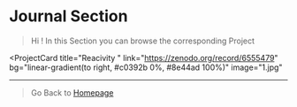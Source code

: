 # Journal Section
> Hi ! In this Section you can browse the corresponding Project


<ProjectCard
  title="Reacivity "
  link="https://zenodo.org/record/6555479"
  bg="linear-gradient(to right, #c0392b 0%, #8e44ad 100%)"
  image="1.jpg"
>
 
</ProjectCard>
<ProjectCard
  title="Artificial Intelegence"
  link=".https://www.kaggle.com/zegveld"
  bg="linear-gradient(to right, #c0392b 0%, #8e44ad 100%)"
  image="2.jpg"
>
 
</ProjectCard>
<ProjectCard
  title="Aikido"
  link="https://drive.google.com/file/d/1oSAN4_ImYzsZ7_eIbsHeW1woxjf2sUFP/view?usp=sharing"
  bg="linear-gradient(to right, #acb6e5 0%, #86fde8 100%)"
  image="3.jpg"
>
  
</ProjectCard>

---

> Go Back to [Homepage](../)
